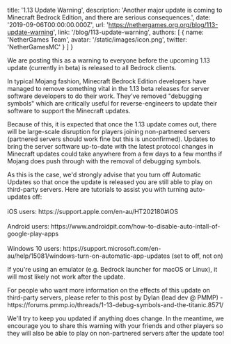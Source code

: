 
  title: '1.13 Update Warning',
  description:
    'Another major update is coming to Minecraft Bedrock Edition, and there are serious consequences.',
  date: '2019-09-06T00:00:00.000Z',
  url: 'https://nethergames.org.org/blog/113-update-warning',
  link: '/blog/113-update-warning',
  authors: [
    {
      name: 'NetherGames Team',
      avatar: '/static/images/icon.png',
      twitter: 'NetherGamesMC'
    }
  ]
}


<p>We are posting this as a warning to everyone before the upcoming 1.13 update (currently in beta) is released to all Bedrock clients.</p>

<p>In typical Mojang fashion, Minecraft Bedrock Edition developers have managed to remove something vital in the 1.13 beta releases for server software developers to do their work. They've removed "debugging symbols" which are critically useful for reverse-engineers to update their software to support the Minecraft updates.</p>

<p>Because of this, it is expected that once the 1.13 update comes out, there will be large-scale disruption for players joining non-partnered servers (partnered servers should work fine but this is unconfirmed). Updates to bring the server software up-to-date with the latest protocol changes in Minecraft updates could take anywhere from a few days to a few months if Mojang does push through with the removal of debugging symbols.</p>

<p>As this is the case, we'd strongly advise that you turn off Automatic Updates so that once the update is released you are still able to play on third-party servers. Here are tutorials to assist you with turning auto-updates off:<br></br>
iOS users: https://support.apple.com/en-au/HT202180#iOS<br></br>
Android users: https://www.androidpit.com/how-to-disable-auto-intall-of-google-play-apps<br></br>
Windows 10 users: https://support.microsoft.com/en-au/help/15081/windows-turn-on-automatic-app-updates (set to off, not on)</p>

<p>If you're using an emulator (e.g. Bedrock launcher for macOS or Linux), it will most likely not work after the update.</p>

<p>For people who want more information on the effects of this update on third-party servers, please refer to this post by Dylan (lead dev @ PMMP) - https://forums.pmmp.io/threads/1-13-debug-symbols-and-the-titanic.8571/</p>

<p>We'll try to keep you updated if anything does change. In the meantime, we encourage you to share this warning with your friends and other players so they will also be able to play on non-partnered servers after the update too!</p>

<style jsx>{`
  table {
    margin: 0 auto 30px;
  }
  table td,
  table th {
    padding: 10px 20px;
  }
  table th {
    font-weight: normal;
    font-size: 12px;
    color: #9b9b9b;
    padding-bottom: 0px;
  }
  table td:first-child {
    width: 55%;
  }
  table td {
    font-size: 14px;
    vertical-align: middle;
  }
  table td:last-child {
    color: #067df7;
  }
  table td:not(:first-child) {
    text-align: center;
  }
  table td em {
    font-weight: normal;
    font-size: 10px;
    text-transform: uppercase;
    font-style: normal;
    display: block;
  }
  // CSS only media query for mobile
  @media screen and (max-width: 640px) {
    table td,
    table th {
      padding: 10px 10px;
    }
  }
`}</style>
